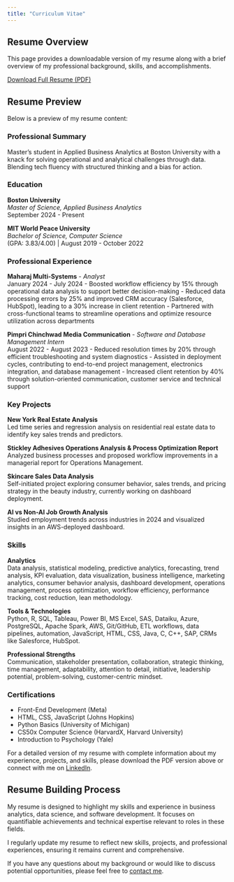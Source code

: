```yaml
---
title: "Curriculum Vitae"
---
```


## Resume Overview

This page provides a downloadable version of my resume along with a brief overview of my professional background, skills, and accomplishments.

::: {.cv-download-btn .text-center}
[Download Full Resume (PDF)](resume/resume-vidhi-sharma.pdf){.btn .btn-primary .btn-lg}
:::

## Resume Preview

Below is a preview of my resume content:

::: {.cv-container}

::: {.cv-section}
### Professional Summary

Master's student in Applied Business Analytics at Boston University with a knack for solving operational and analytical challenges through data. Blending tech fluency with structured thinking and a bias for action.
:::

::: {.cv-section}
### Education

**Boston University**  
*Master of Science, Applied Business Analytics*  
September 2024 - Present

**MIT World Peace University**  
*Bachelor of Science, Computer Science*  
(GPA: 3.83/4.00) | August 2019 - October 2022
:::

::: {.cv-section}
### Professional Experience

**Maharaj Multi-Systems** - *Analyst*  
January 2024 - July 2024
- Boosted workflow efficiency by 15% through operational data analysis to support better decision-making
- Reduced data processing errors by 25% and improved CRM accuracy (Salesforce, HubSpot), leading to a 30% increase in client retention
- Partnered with cross-functional teams to streamline operations and optimize resource utilization across departments

**Pimpri Chinchwad Media Communication** - *Software and Database Management Intern*  
August 2022 - August 2023
- Reduced resolution times by 20% through efficient troubleshooting and system diagnostics
- Assisted in deployment cycles, contributing to end-to-end project management, electronics integration, and database management
- Increased client retention by 40% through solution-oriented communication, customer service and technical support
:::

::: {.cv-section}
### Key Projects

**New York Real Estate Analysis**  
Led time series and regression analysis on residential real estate data to identify key sales trends and predictors.

**Stickley Adhesives Operations Analysis & Process Optimization Report**  
Analyzed business processes and proposed workflow improvements in a managerial report for Operations Management.

**Skincare Sales Data Analysis**  
Self-initiated project exploring consumer behavior, sales trends, and pricing strategy in the beauty industry, currently working on dashboard deployment.

**AI vs Non-AI Job Growth Analysis**  
Studied employment trends across industries in 2024 and visualized insights in an AWS-deployed dashboard.
:::

::: {.cv-section}
### Skills

**Analytics**  
Data analysis, statistical modeling, predictive analytics, forecasting, trend analysis, KPI evaluation, data visualization, business intelligence, marketing analytics, consumer behavior analysis, dashboard development, operations management, process optimization, workflow efficiency, performance tracking, cost reduction, lean methodology.

**Tools & Technologies**  
Python, R, SQL, Tableau, Power BI, MS Excel, SAS, Dataiku, Azure, PostgreSQL, Apache Spark, AWS, Git/GitHub, ETL workflows, data pipelines, automation, JavaScript, HTML, CSS, Java, C, C++, SAP, CRMs like Salesforce, HubSpot.

**Professional Strengths**  
Communication, stakeholder presentation, collaboration, strategic thinking, time management, adaptability, attention to detail, initiative, leadership potential, problem-solving, customer-centric mindset.
:::

::: {.cv-section}
### Certifications

- Front-End Development (Meta)
- HTML, CSS, JavaScript (Johns Hopkins)
- Python Basics (University of Michigan)
- CS50x Computer Science (HarvardX, Harvard University)
- Introduction to Psychology (Yale)
:::

:::

For a detailed version of my resume with complete information about my experience, projects, and skills, please download the PDF version above or connect with me on [LinkedIn](https://in.linkedin.com/in/17vidhisharma).

## Resume Building Process

My resume is designed to highlight my skills and experience in business analytics, data science, and software development. It focuses on quantifiable achievements and technical expertise relevant to roles in these fields.

I regularly update my resume to reflect new skills, projects, and professional experiences, ensuring it remains current and comprehensive.

If you have any questions about my background or would like to discuss potential opportunities, please feel free to [contact me](contact.qmd).